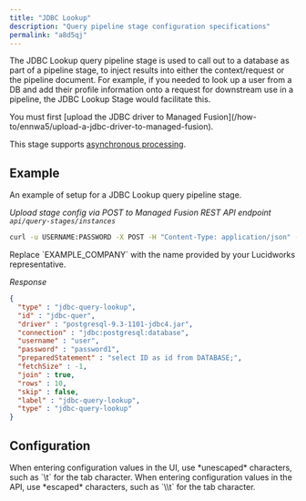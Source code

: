 ```yaml
---
title: "JDBC Lookup"
description: "Query pipeline stage configuration specifications"
permalink: "a8d5qj"
---
```


The JDBC Lookup query pipeline stage is used to call out to a database as part of a pipeline stage, to inject results into either the context/request or the pipeline document.
For example, if you needed to look up a user from a DB and add their profile information onto a request for downstream use in a pipeline, the JDBC Lookup Stage would facilitate this.

<Note>
You must first [upload the JDBC driver to Managed Fusion](/how-to/ennwa5/upload-a-jdbc-driver-to-managed-fusion).
</Note>

This stage supports [asynchronous processing](/managed-fusion/5.9/8qf1w6/query-pipelines#async).

## Example

An example of setup for a JDBC Lookup query pipeline stage.

*Upload stage config via POST to Managed Fusion REST API endpoint `api/query-stages/instances`*

```bash
curl -u USERNAME:PASSWORD -X POST -H "Content-Type: application/json" -d '{"id": "jdbc-quer","type":"jdbc-query-lookup","driver":"postgresql-9.3-1101-jdbc4.jar","connection":"jdbc:postgresql:database","username":"user","password":"password1","preparedStatement":"select ID as id from DATABASE;"}' http://EXAMPLE_COMPANY.lucidworks.cloud/api/query-stages/instances
```

<Note>
Replace `EXAMPLE_COMPANY` with the name provided by your Lucidworks representative.
</Note>

*Response*

```json
{
  "type" : "jdbc-query-lookup",
  "id" : "jdbc-quer",
  "driver" : "postgresql-9.3-1101-jdbc4.jar",
  "connection" : "jdbc:postgresql:database",
  "username" : "user",
  "password" : "password1",
  "preparedStatement" : "select ID as id from DATABASE;",
  "fetchSize" : -1,
  "join" : true,
  "rows" : 10,
  "skip" : false,
  "label" : "jdbc-query-lookup",
  "type" : "jdbc-query-lookup"
}
```

## Configuration

<Tip>
When entering configuration values in the UI, use *unescaped* characters, such as `\t` for the tab character. When entering configuration values in the API, use *escaped* characters, such as `\\t` for the tab character.
</Tip>


<SchemaParamFields schema={schema}/>